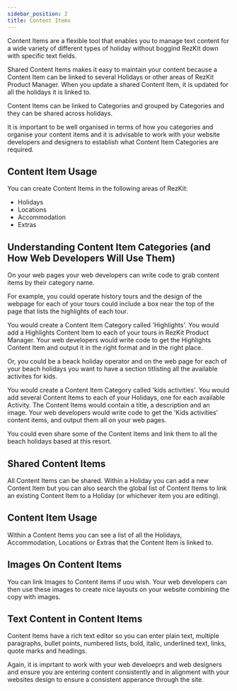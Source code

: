 ```yaml
---
sidebar_position: 2
title: Content Items
---
```


Content Items are a flexible tool that enables you to manage text content for a wide variety of different types of holiday without boggind RezKit down with specific text fields.

Shared Content Items makes it easy to maintain your content because a Content Item can be linked to several Holidays or other areas of RezKit Product Manager. When you update a shared Content Item, it is updated for all the holidays it is linked to.

Content Items can be linked to Categories and grouped by Categories and they can be shared across holidays.

It is important to be well organised in terms of how you categories and organise your content items and it is advisable to work with your website developers and designers to establish what Content Item Categories are required.

## Content Item Usage

You can create Content Items in the following areas of RezKit:

* Holidays
* Locations
* Accommodation
* Extras

## Understanding Content Item Categories (and How Web Developers Will Use Them)

On your web pages your web developers can write code to grab content items by their category name.

For example, you could operate history tours and the design of the webpage for each of your tours could include a box near the top of the page that lists the highlights of each tour.

You would create a Content Item Category called 'Highlights'.
You would add a Highlights Content Item to each of your tours in RezKit Product Manager.
Your web developers would write code to get the Highlights Content Item and output it in the right format and in the right place.

Or, you could be a beack holiday operator and on the web page for each of your beach holidays you want to have a section titlisting all the available activites for kids.

You would create a Content Item Category called 'kids activities'.
You would add several Content Items to each of your Holidays, one for each available Activity.
The Content Items would contain a title, a description and an image.
Your web developers would write code to get the 'Kids activities' content items, and output them all on your web pages.

You could even share some of the Content Items and link them to all the beach holidays based at this resort.

## Shared Content Items
All Content Items can be shared. Within a Holiday you can add a new Content Item but you can also search the global list of Content Items to link an existing Content Item to a Holiday (or whichever item you are editing).

## Content Item Usage

Within a Content Items you can see a list of all the Holidays, Accommodation, Locations or Extras that the Content Item is linked to.

## Images On Content Items
You can link Images to Content items if uou wish. Your web developers can then use these images to create nice layouts on your website combining the copy with images. 

## Text Content in Content Items
Content Items have a rich text editor so you can enter plain text, multiple paragraphs, bullet points, numbered lists, bold, italic, underlined text, links, quote marks and headings.

Again, it is imprtant to work with your web develoeprs and web designers and ensure you are entering content consistently and in alignment with your websites design to ensure a consistent apperance through the site.